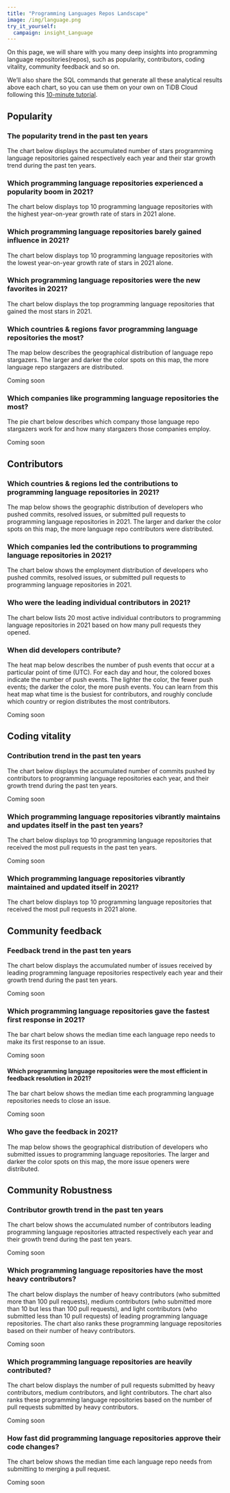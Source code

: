 ```yaml
---
title: "Programming Languages Repos Landscape"
image: /img/language.png
try_it_yourself:
  campaign: insight_Language
---
```




On this page, we will share with you many deep insights into programming language repositories(repos), such as popularity, contributors, coding vitality, community feedback and so on. 

We’ll also share the SQL commands that generate all these analytical results above each chart, so you can use them on your own on TiDB Cloud following this [10-minute tutorial](/blog/try-it-yourself/). 

## Popularity

### The popularity trend in the past ten years

The chart below displays the accumulated number of stars programming language repositories gained respectively each year and their star growth trend during the past ten years.

<CommonChart
  chart='dynamic-stars'
  category='archive-2021-top10-star-racing'
  formatSql={false}
  repo='programming_language_repos'
/>

### Which programming language repositories experienced a popularity boom in 2021?

The chart below displays top 10 programming language repositories with the highest year-on-year growth rate of stars in 2021 alone.

<CommonChart
  chart='yoychart'
  category='archive-2021-top20-by-stars-yoy'
  formatSql={false}
  repo='programming_language_repos'
/>

### Which programming language repositories barely gained influence in 2021?

The chart below displays top 10 programming language repositories with the lowest year-on-year growth rate of stars in 2021 alone. 

<CommonChart
  chart='yoychart'
  category='archive-2021-bottom10-by-yoy'
  formatSql={false}
  repo='programming_language_repos'
/>

### Which programming language repositories were the new favorites in 2021?

The chart below displays the top programming language repositories that gained the most stars in 2021. 

<CommonChart
  chart='barchart'
  category='archive-2021-top10-by-stars'
  n={10}
  formatSql={false}
  categoryIndex='repo_name'
  valueIndex='stars'
  seriesName='Stars'
  repo='programming_language_repos'
/>

### Which countries & regions favor programming language repositories the most? 

The map below describes the geographical distribution of language repo stargazers. The larger and darker the color spots on this map, the more language repo stargazers are distributed.

Coming soon

### Which companies like programming language repositories the most?

The pie chart below describes which company those language repo stargazers work for and how many stargazers those companies employ.

Coming soon

## Contributors 

### Which countries & regions led the contributions to programming language repositories in 2021? 

The map below shows the geographic distribution of developers who pushed commits, resolved issues, or submitted pull requests to programming language repositories in 2021. The larger and darker the color spots on this map, the more language repo contributors were distributed. 

<CommonChart
  chart='worldmapchart'
  category='archive-2021-top10-by-regions'
  formatSql={false}
  categoryIndex='country_code'
  valueIndex='users_count'
  seriesName='Contributors'
  repo='programming_language_repos'
/>

### Which companies led the contributions to programming language repositories in 2021?

The chart below shows the employment distribution of developers who pushed commits, resolved issues, or submitted pull requests to programming language repositories in 2021.

<CommonChart
  chart='barchart'
  category='archive-2021-top20-by-companies'
  formatSql={false}
  categoryIndex='company'
  valueIndex='users_count'
  seriesName='Contributors'
  categoryType={false}
  repo='programming_language_repos'
/>

### Who were the leading individual contributors in 2021?

The chart below lists 20 most active individual contributors to programming language repositories in 2021 based on how many pull requests they opened. 

<CommonChart
  chart='barchart'
  category='archive-2021-top20-by-developers'
  formatSql={false}
  categoryIndex='actor_login'
  valueIndex='pr_count'
  categoryType='owner'
  seriesName='PRs'
  repo='programming_language_repos'
/>

### When did developers contribute?

The heat map below describes the number of push events that occur at a particular point of time (UTC). For each day and hour, the colored boxes indicate the number of push events. The lighter the color, the fewer push events; the darker the color, the more push events. You can learn from this heat map what time is the busiest for contributors, and roughly conclude which country or region distributes the most contributors.

Coming soon

## Coding vitality 

### Contribution trend in the past ten years

The chart below displays the accumulated number of commits pushed by contributors to programming language repositories each year, and their growth trend during the past ten years.

Coming soon

### Which programming language repositories vibrantly maintains and updates itself in the past ten years?

The chart below displays top 10 programming language repositories that received the most pull requests in the past ten years. 

Coming soon

### Which programming language repositories vibrantly maintained and updated itself in 2021?

The chart below displays top 10 programming language repositories that received the most pull requests in 2021 alone.

<CommonChart
  chart='barchart'
  category='archive-2021-top10-by-prs'
  n={20}
  formatSql={false}
  categoryIndex='repo_name'
  valueIndex='num'
  seriesName='PRs'
  repo='programming_language_repos'
/>


## Community feedback 

### Feedback trend in the past ten years

The chart below displays the accumulated number of issues received by leading programming language repositories respectively each year and their growth trend during the past ten years. 

Coming soon


### Which programming language repositories gave the fastest first response in 2021?

The bar chart below shows the median time each language repo needs to make its first response to an issue.

Coming soon

#### Which programming language repositories were the most efficient in feedback resolution in 2021?

The bar chart below shows the median time each programming language repositories needs to close an issue.

Coming soon


### Who gave the feedback in 2021?

The map below shows the geographical distribution of developers who submitted issues to programming language repositories. The larger and darker the color spots on this map, the more issue openers were distributed. 


## Community Robustness

### Contributor growth trend in the past ten years

The chart below shows the accumulated number of contributors leading programming language repositories attracted respectively each year and their growth trend during the past ten years. 

Coming soon

### Which programming language repositories have the most heavy contributors? 

The chart below displays the number of heavy contributors (who submitted more than 100 pull requests), medium contributors (who submitted more than 10 but less than 100 pull requests), and light contributors (who submitted less than 10 pull requests) of leading programming language repositories. The chart also ranks these programming language repositories based on their number of heavy contributors. 

Coming soon


### Which programming language repositories are heavily contributed?

The chart below displays the number of pull requests submitted by heavy contributors, medium contributors, and light contributors. The chart also ranks these programming language repositories based on the number of pull requests submitted by heavy contributors. 

Coming soon


### How fast did programming language repositories approve their code changes?

The chart below shows the median time each language repo needs from submitting to merging a pull request.

Coming soon
